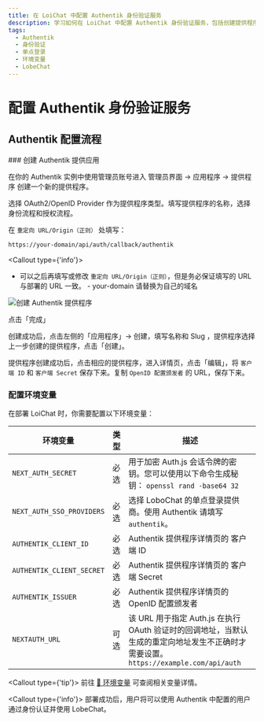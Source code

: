 ```yaml
---
title: 在 LoiChat 中配置 Authentik 身份验证服务
description: 学习如何在 LoiChat 中配置 Authentik 身份验证服务，包括创建提供程序、配置环境变量和部署 LobeChat。详细步骤和必要环境变量设置。
tags:
  - Authentik
  - 身份验证
  - 单点登录
  - 环境变量
  - LobeChat
---
```


# 配置 Authentik 身份验证服务

## Authentik 配置流程

<Steps>
  ### 创建 Authentik 提供应用

在你的 Authentik 实例中使用管理员账号进入 管理员界面 -> 应用程序 -> 提供程序 创建一个新的提供程序。

选择 OAuth2/OpenID Provider 作为提供程序类型。填写提供程序的名称，选择身份流程和授权流程。

在 `重定向 URL/Origin（正则）` 处填写：

```bash
https://your-domain/api/auth/callback/authentik
```

<Callout type={'info'}>
  - 可以之后再填写或修改 `重定向 URL/Origin（正则）`，但是务必保证填写的 URL 与部署的 URL 一致。 -
  your-domain 请替换为自己的域名
</Callout>

<Image
  alt="创建 Authentik 提供程序"
  inStep
  src="https://github.com/lobehub/lobe-chat/assets/67304509/4244634e-5f68-48d5-aac0-e5f4b06d1c4b"
/>

点击「完成」

创建成功后，点击左侧的「应用程序」-> 创建，填写名称和 Slug ，提供程序选择上一步创建的提供程序，点击「创建」。

提供程序创建成功后，点击相应的提供程序，进入详情页，点击「编辑」，将 `客户端 ID` 和 `客户端 Secret` 保存下来。复制 `OpenID 配置颁发者` 的 URL，保存下来。

### 配置环境变量

在部署 LoiChat 时，你需要配置以下环境变量：

| 环境变量 | 类型 | 描述 |
| --- | --- | --- |
| `NEXT_AUTH_SECRET` | 必选 | 用于加密 Auth.js 会话令牌的密钥。您可以使用以下命令生成秘钥： `openssl rand -base64 32` |
| `NEXT_AUTH_SSO_PROVIDERS` | 必选 | 选择 LoboChat 的单点登录提供商。使用 Authentik 请填写 `authentik`。 |
| `AUTHENTIK_CLIENT_ID` | 必选 | Authentik 提供程序详情页的 客户端 ID |
| `AUTHENTIK_CLIENT_SECRET` | 必选 | Authentik 提供程序详情页的 客户端 Secret |
| `AUTHENTIK_ISSUER` | 必选 | Authentik 提供程序详情页的 OpenID 配置颁发者 |
| `NEXTAUTH_URL` | 可选 | 该 URL 用于指定 Auth.js 在执行 OAuth 验证时的回调地址，当默认生成的重定向地址发生不正确时才需要设置。`https://example.com/api/auth` |

  <Callout type={'tip'}>
    前往 [📘 环境变量](/zh/docs/self-hosting/environment-variable#Authentik) 可查阅相关变量详情。

</Callout>
</Steps>

<Callout type={'info'}>
  部署成功后，用户将可以使用 Authentik 中配置的用户通过身份认证并使用 LobeChat。
</Callout>
